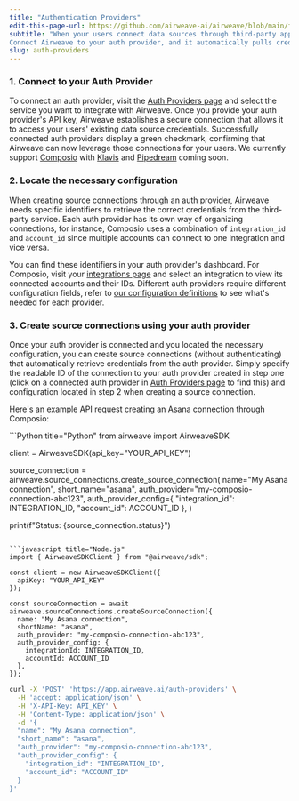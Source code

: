 ```yaml
---
title: "Authentication Providers"
edit-this-page-url: https://github.com/airweave-ai/airweave/blob/main/fern/docs/pages/auth-providers.mdx
subtitle: "When your users connect data sources through third-party applications like Composio, Airweave can reuse those existing connections instead of requiring separate authentication.
Connect Airweave to your auth provider, and it automatically pulls credentials from your users' already-authenticated sources, eliminating the need for users to sign in twice."
slug: auth-providers
---
```


### 1. Connect to your Auth Provider

To connect an auth provider, visit the [Auth Providers page](https://app.airweave.ai/auth-providers) and select the service you want to integrate with Airweave.
Once you provide your auth provider's API key, Airweave establishes a secure connection that allows it to access your users' existing data source credentials.
Successfully connected auth providers display a green checkmark, confirming that Airweave can now leverage those connections for your users.
We currently support [Composio](https://composio.dev/) with [Klavis](https://www.klavis.ai/) and [Pipedream](https://pipedream.com/) coming soon.

### 2. Locate the necessary configuration

When creating source connections through an auth provider, Airweave needs specific identifiers to retrieve the correct credentials from the third-party service.
Each auth provider has its own way of organizing connections, for instance, Composio uses a combination of `integration_id` and `account_id` since multiple accounts can connect to one integration and vice versa.

You can find these identifiers in your auth provider's dashboard. For Composio, visit your [integrations page](https://app.composio.dev/integrations) and select an integration to view its connected accounts and their IDs.
Different auth providers require different configuration fields, refer to [our configuration definitions](https://github.com/airweave-ai/airweave/blob/main/backend/airweave/platform/configs/config.py) to see what's needed for each provider.

### 3. Create source connections using your auth provider

Once your auth provider is connected and you located the necessary configuration, you can create source connections (without authenticating) that automatically retrieve credentials from the auth provider.
Simply specify the readable ID of the connection to your auth provider created in step one (click on a connected auth provider in [Auth Providers page](https://app.airweave.ai/auth-providers) to find this) and configuration located in step 2 when creating a source connection.

Here's an example API request creating an Asana connection through Composio:

<CodeBlocks>
```Python title="Python"
from airweave import AirweaveSDK

client = AirweaveSDK(api_key="YOUR_API_KEY")

source_connection = airweave.source_connections.create_source_connection(
    name="My Asana connection",
    short_name="asana",
    auth_provider="my-composio-connection-abc123",
    auth_provider_config={
        "integration_id": INTEGRATION_ID,
        "account_id": ACCOUNT_ID
    },
)

print(f"Status: {source_connection.status}")
```

```javascript title="Node.js"
import { AirweaveSDKClient } from "@airweave/sdk";

const client = new AirweaveSDKClient({
  apiKey: "YOUR_API_KEY"
});

const sourceConnection = await airweave.sourceConnections.createSourceConnection({
  name: "My Asana connection",
  shortName: "asana",
  auth_provider: "my-composio-connection-abc123",
  auth_provider_config: {
    integrationId: INTEGRATION_ID,
    accountId: ACCOUNT_ID
  },
});
```

```bash title="cURL"
curl -X 'POST' 'https://app.airweave.ai/auth-providers' \
  -H 'accept: application/json' \
  -H 'X-API-Key: API_KEY' \
  -H 'Content-Type: application/json' \
  -d '{
  "name": "My Asana connection",
  "short_name": "asana",
  "auth_provider": "my-composio-connection-abc123",
  "auth_provider_config": {
    "integration_id": "INTEGRATION_ID",
    "account_id": "ACCOUNT_ID"
  }
}'
```
</CodeBlocks>

